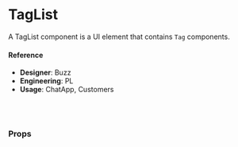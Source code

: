 
<Meta title="Components/Badges/TagList" component={TagList} />

# TagList

A TagList component is a UI element that contains `Tag` components.

<Canvas>
  <Story name="default">
    <TagListExample
      clearAll={boolean('clearAll', true)}
      showAll={boolean('showAll', true)}
      isRemovable={boolean('isRemovable', true)}
      overflowFade={boolean('overflowFade', false)}
      size={select('Size', { md: 'md', sm: 'sm' }, 'sm')}
    />
  </Story>
</Canvas>

<Canvas>
  <Story name="selecting">
    <SelectingTags />
  </Story>
</Canvas>

#### Reference

- **Designer**: Buzz
- **Engineering**: PL
- **Usage**: ChatApp, Customers

<br />
<br />

### Props

<ArgsTable of={TagList} />
